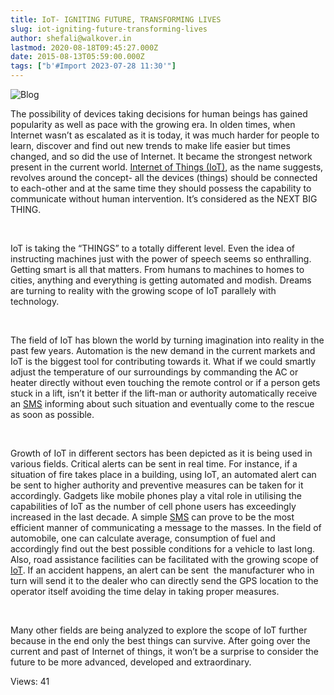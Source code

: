 ```yaml
---
title: IoT- IGNITING FUTURE, TRANSFORMING LIVES
slug: iot-igniting-future-transforming-lives
author: shefali@walkover.in
lastmod: 2020-08-18T09:45:27.000Z
date: 2015-08-13T05:59:00.000Z
tags: ["b'#Import 2023-07-28 11:30'"]
---
```


![Blog](https://images-msg91.s3.ap-south-1.amazonaws.com/content/images/wordpress/2015/08/Blog.png)


The possibility of devices taking decisions for human beings has gained popularity as well as pace with the growing era. In olden times, when Internet wasn’t as escalated as it is today, it was much harder for people to learn, discover and find out new trends to make life easier but times changed, and so did the use of Internet. It became the strongest network present in the current world. [Internet of Things (IoT)](https://msg91.com/guide/msg91-initiates-dialogue-on-iot-in-an-enriching-conclave/), as the name suggests, revolves around the concept- all the devices (things) should be connected to each-other and at the same time they should possess the capability to communicate without human intervention. It’s considered as the NEXT BIG THING.


 


IoT is taking the “THINGS” to a totally different level. Even the idea of instructing machines just with the power of speech seems so enthralling. Getting smart is all that matters. From humans to machines to homes to cities, anything and everything is getting automated and modish. Dreams are turning to reality with the growing scope of IoT parallely with technology.


 


The field of IoT has blown the world by turning imagination into reality in the past few years. Automation is the new demand in the current markets and IoT is the biggest tool for contributing towards it. What if we could smartly adjust the temperature of our surroundings by commanding the AC or heater directly without even touching the remote control or if a person gets stuck in a lift, isn’t it better if the lift-man or authority automatically receive an [SMS](https://msg91.com/) informing about such situation and eventually come to the rescue as soon as possible.


 


Growth of IoT in different sectors has been depicted as it is being used in various fields. Critical alerts can be sent in real time. For instance, if a situation of fire takes place in a building, using IoT, an automated alert can be sent to higher authority and preventive measures can be taken for it accordingly. Gadgets like mobile phones play a vital role in utilising the capabilities of IoT as the number of cell phone users has exceedingly increased in the last decade. A simple [SMS](https://msg91.com/) can prove to be the most efficient manner of communicating a message to the masses. In the field of automobile, one can calculate average, consumption of fuel and accordingly find out the best possible conditions for a vehicle to last long. Also, road assistance facilities can be facilitated with the growing scope of [IoT](https://en.wikipedia.org/wiki/Internet_of_Things). If an accident happens, an alert can be sent  the manufacturer who in turn will send it to the dealer who can directly send the GPS location to the operator itself avoiding the time delay in taking proper measures.


 


Many other fields are being analyzed to explore the scope of IoT further because in the end only the best things can survive. After going over the current and past of Internet of things, it won’t be a surprise to consider the future to be more advanced, developed and extraordinary.


 Views: 41


